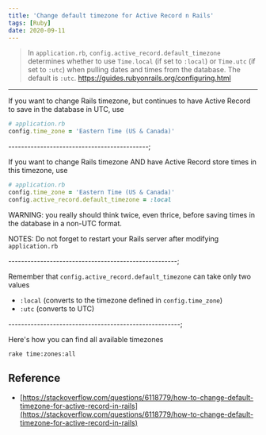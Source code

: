 ```yaml
---
title: 'Change default timezone for Active Record n Rails'
tags: [Ruby]
date: 2020-09-11
---
```


> In `application.rb`, `config.active_record.default_timezone` determines whether
> to use `Time.local` (if set to `:local`) or `Time.utc` (if set to `:utc`) when
> pulling dates and times from the database. The default is `:utc`.
> https://guides.rubyonrails.org/configuring.html

---

If you want to change Rails timezone, but continues to have Active Record to
save in the database in UTC, use

```ruby
# application.rb
config.time_zone = 'Eastern Time (US & Canada)'
```

--------------------------------------------;

If you want to change Rails timezone AND have Active Record store times in this
timezone, use

```ruby
# application.rb
config.time_zone = 'Eastern Time (US & Canada)'
config.active_record.default_timezone = :local
```

WARNING: you really should think twice, even thrice, before saving times in the
database in a non-UTC format.

NOTES: Do not forget to restart your Rails server after modifying
`application.rb`

-----------------------------------------------------;

Remember that `config.active_record.default_timezone` can take only two values

- `:local` (converts to the timezone defined in `config.time_zone`)
- `:utc` (converts to UTC)

------------------------------------------------------;

Here's how you can find all available timezones

```shell
rake time:zones:all
```

## Reference

- [https://stackoverflow.com/questions/6118779/how-to-change-default-timezone-for-active-record-in-rails](https://stackoverflow.com/questions/6118779/how-to-change-default-timezone-for-active-record-in-rails)
